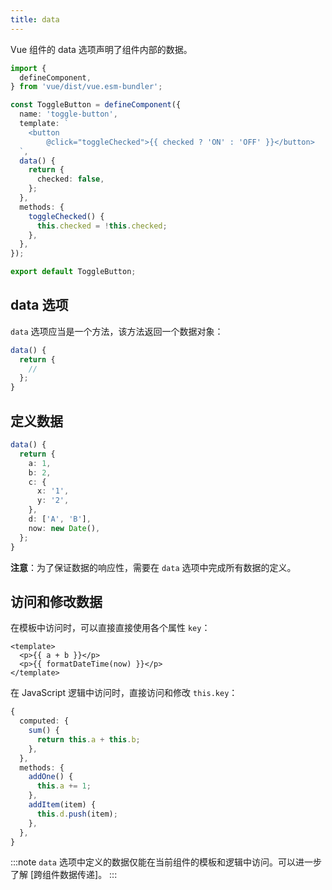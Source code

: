 ```yaml
---
title: data
---
```


Vue 组件的 data 选项声明了组件内部的数据。

``` ts "checked"
import {
  defineComponent,
} from 'vue/dist/vue.esm-bundler';

const ToggleButton = defineComponent({
  name: 'toggle-button',
  template: `
    <button
        @click="toggleChecked">{{ checked ? 'ON' : 'OFF' }}</button>
  `,
  data() {
    return {
      checked: false,
    };
  },
  methods: {
    toggleChecked() {
      this.checked = !this.checked;
    },
  },
});

export default ToggleButton;
```

## data 选项

`data` 选项应当是一个方法，该方法返回一个数据对象：

``` ts
data() {
  return {
    //
  };
}
```

## 定义数据

``` ts
data() {
  return {
    a: 1,
    b: 2,
    c: {
      x: '1',
      y: '2',
    },
    d: ['A', 'B'],
    now: new Date(),
  };
}
```

**注意**：为了保证数据的响应性，需要在 `data` 选项中完成所有数据的定义。

## 访问和修改数据

在模板中访问时，可以直接直接使用各个属性 `key`：

``` vue
<template>
  <p>{{ a + b }}</p>
  <p>{{ formatDateTime(now) }}</p>
</template>
```

在 JavaScript 逻辑中访问时，直接访问和修改 `this.key`：

``` ts
{
  computed: {
    sum() {
      return this.a + this.b;
    },
  },
  methods: {
    addOne() {
      this.a += 1;
    },
    addItem(item) {
      this.d.push(item);
    },
  },
}
```

:::note
`data` 选项中定义的数据仅能在当前组件的模板和逻辑中访问。可以进一步了解 [跨组件数据传递]。
:::
